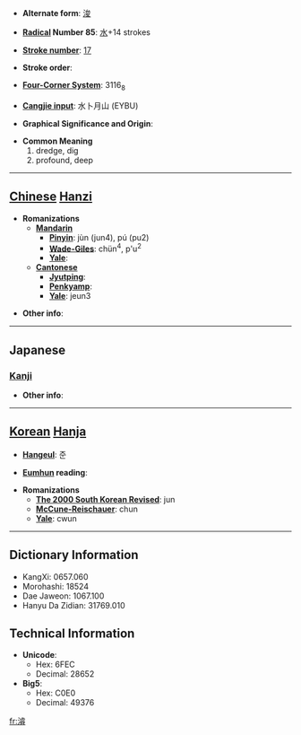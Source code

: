 * '''Alternate form''': [[浚]]

* '''[[Wiktionary:Chinese radical index| Radical]] Number 85''': [[Wiktionary:Chinese radical index 水|水]]+14 strokes

* '''[[Wiktionary:Chinese total strokes index|Stroke number]]''': [[Wiktionary:Chinese total strokes index 17|17]]

* '''Stroke order''': 

* '''[[Wiktionary:Chinese four corner index|Four-Corner System]]''': 3116<sub>8</sub>

* '''[[Wiktionary:Chinese Cangjie index|Cangjie input]]''': 水卜月山 (EYBU)

* '''Graphical Significance and Origin''': 

* '''Common Meaning'''
*#dredge, dig
*# profound, deep


----

== [[Chinese]] [[Hanzi]] ==

* '''Romanizations'''
** '''[[Mandarin]]'''
*** '''[[Pinyin]]''': jùn (jun4), pú (pu2)
*** '''[[Wade-Giles]]''': chün<sup>4</sup>, p'u<sup>2</sup>
*** '''[[Yale]]''': 
** '''[[Cantonese]]'''
*** '''[[Jyutping]]''':
*** '''[[Penkyamp]]''': 
*** '''[[Yale]]''': jeun3

* '''Other info''': 

----

==Japanese==
===[[Kanji]]===
{{kanji|on readings=[[しゅん]] (shun)
|kun readings=[[さらう]] (sarau), [[ふかい]] (fukai), [[となえる]] (tonaeru)
}}

* '''Other info''':  

----

== [[Korean]] [[Hanja]] ==

* '''[[Hangeul]]''': 준

* '''[[Eumhun]] reading''': 

* '''Romanizations'''
** '''[[The 2000 South Korean Revised Romanization|The 2000 South Korean Revised]]''': jun
** '''[[McCune-Reischauer]]''': chun
** '''[[Yale]]''': cwun

----

== Dictionary Information ==

* KangXi: 0657.060
* Morohashi: 18524
* Dae Jaweon: 1067.100
* Hanyu Da Zidian: 31769.010

== Technical Information ==

* '''Unicode''':
** Hex: 6FEC
** Decimal: 28652
* '''Big5''':
** Hex: C0E0
** Decimal: 49376

[[fr:濬]]